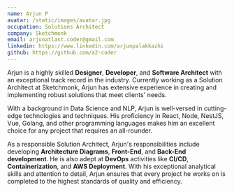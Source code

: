 ```yaml
---
name: Arjun P
avatar: /static/images/avatar.jpg
occupation: Solutions Architect
company: Sketchmonk
email: arjunatlast.coder@gmail.com
linkedin: https://www.linkedin.com/arjunpalakkazhi
github: https://github.com/a2-coder
---
```


Arjun is a highly skilled **Designer**, **Developer**, and **Software Architect** with an exceptional track record in the industry. Currently working as a Solution Architect at Sketchmonk, Arjun has extensive experience in creating and implementing robust solutions that meet clients' needs.

With a background in Data Science and NLP, Arjun is well-versed in cutting-edge technologies and techniques. His proficiency in React, Node, NestJS, Vue, Golang, and other programming languages makes him an excellent choice for any project that requires an all-rounder.

As a responsible Solution Architect, Arjun's responsibilities include developing **Architecture Diagrams**, **Front-End**, and **Back-End development**. He is also adept at **DevOps** activities like **CI/CD**, **Containerization**, and **AWS Deployment**. With his exceptional analytical skills and attention to detail, Arjun ensures that every project he works on is completed to the highest standards of quality and efficiency.
